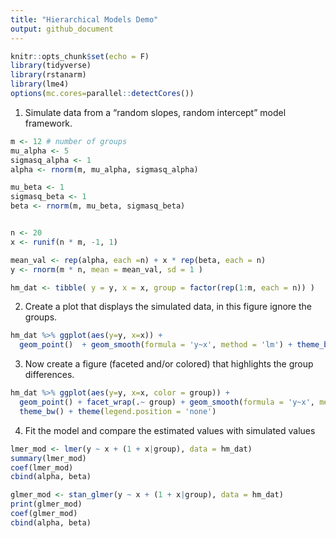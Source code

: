 ```yaml
---
title: "Hierarchical Models Demo"
output: github_document
---
```


```r
knitr::opts_chunk$set(echo = F)
library(tidyverse) 
library(rstanarm)
library(lme4)
options(mc.cores=parallel::detectCores())
```



1. Simulate data from a "random slopes, random intercept" model framework.

```r
m <- 12 # number of groups
mu_alpha <- 5
sigmasq_alpha <- 1
alpha <- rnorm(m, mu_alpha, sigmasq_alpha)

mu_beta <- 1
sigmasq_beta <- 1
beta <- rnorm(m, mu_beta, sigmasq_beta)


n <- 20
x <- runif(n * m, -1, 1)

mean_val <- rep(alpha, each =n) + x * rep(beta, each = n)
y <- rnorm(m * n, mean = mean_val, sd = 1 )

hm_dat <- tibble( y = y, x = x, group = factor(rep(1:m, each = n)) )
```


2. Create a plot that displays the simulated data, in this figure ignore the groups. 

```r
hm_dat %>% ggplot(aes(y=y, x=x)) +
  geom_point()  + geom_smooth(formula = 'y~x', method = 'lm') + theme_bw() 
```


3. Now create a figure (faceted and/or colored) that highlights the group differences.

```r
hm_dat %>% ggplot(aes(y=y, x=x, color = group)) +
  geom_point() + facet_wrap(.~ group) + geom_smooth(formula = 'y~x', method = 'lm') +
  theme_bw() + theme(legend.position = 'none')
```


4. Fit the model and compare the estimated values with simulated values

```r
lmer_mod <- lmer(y ~ x + (1 + x|group), data = hm_dat)
summary(lmer_mod)
coef(lmer_mod) 
cbind(alpha, beta)
```

```r
glmer_mod <- stan_glmer(y ~ x + (1 + x|group), data = hm_dat)
print(glmer_mod)
coef(glmer_mod)
cbind(alpha, beta)
```